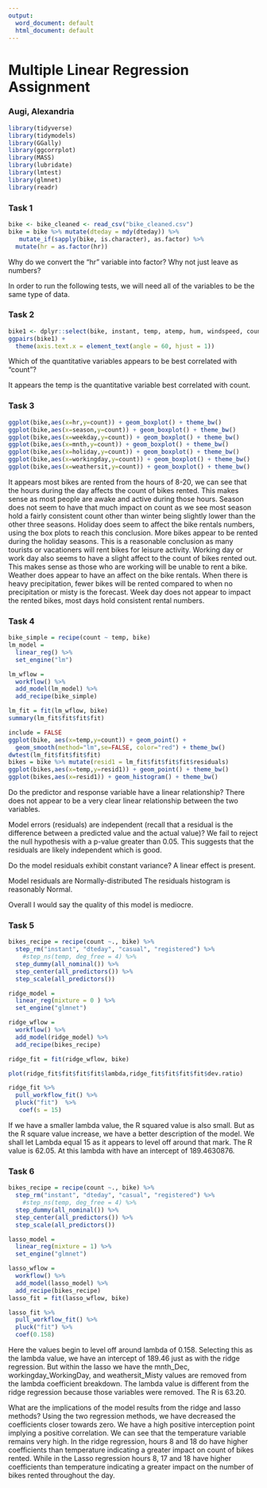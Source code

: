 ---
output:
  word_document: default
  html_document: default
---
# Multiple Linear Regression Assignment
### Augi, Alexandria

```{r}
library(tidyverse)
library(tidymodels)
library(GGally)
library(ggcorrplot)
library(MASS)
library(lubridate)
library(lmtest)
library(glmnet)
library(readr)
```
### Task 1
```{r Loading Data}
bike <- bike_cleaned <- read_csv("bike_cleaned.csv")
bike = bike %>% mutate(dteday = mdy(dteday)) %>%
   mutate_if(sapply(bike, is.character), as.factor) %>%
  mutate(hr = as.factor(hr))
```
Why do we convert the “hr” variable into factor? Why not just leave as numbers?

In order to run the following tests, we will need all of the variables to be the same type of data.

### Task 2
```{r High Corr}
bike1 <- dplyr::select(bike, instant, temp, atemp, hum, windspeed, count)
ggpairs(bike1) +
  theme(axis.text.x = element_text(angle = 60, hjust = 1))
```
Which of the quantitative variables appears to be best correlated with “count”?

It appears the temp is the quantitative variable best correlated with count.

### Task 3
```{r High Effect}
ggplot(bike,aes(x=hr,y=count)) + geom_boxplot() + theme_bw()
ggplot(bike,aes(x=season,y=count)) + geom_boxplot() + theme_bw()
ggplot(bike,aes(x=weekday,y=count)) + geom_boxplot() + theme_bw()
ggplot(bike,aes(x=mnth,y=count)) + geom_boxplot() + theme_bw()
ggplot(bike,aes(x=holiday,y=count)) + geom_boxplot() + theme_bw()
ggplot(bike,aes(x=workingday,y=count)) + geom_boxplot() + theme_bw()
ggplot(bike,aes(x=weathersit,y=count)) + geom_boxplot() + theme_bw()
```
It appears most bikes are rented from the hours of 8-20, we can see that the hours during the day affects the count of bikes rented. This makes sense as most people are awake and active during those hours. Season does not seem to have that much impact on count as we see most season hold a fairly consistent count other than winter being slightly lower than the other three seasons. Holiday does seem to affect the bike rentals numbers, using the box plots to reach this conclusion. More bikes appear to be rented during the holiday seasons. This is a reasonable conclusion as many tourists or vacationers will rent bikes for leisure activity. Working day or work day also seems to have a slight affect to the count of bikes rented out. This makes sense as those who are working will be unable to rent a bike. Weather does appear to have an affect on the bike rentals. When there is heavy precipitation, fewer bikes will be rented compared to when no precipitation or misty is the forecast. Week day does not appear to impact the rented bikes, most days hold consistent rental numbers.

### Task 4
```{r Linear Regression Model}
bike_simple = recipe(count ~ temp, bike)
lm_model = 
  linear_reg() %>% 
  set_engine("lm") 

lm_wflow =
  workflow() %>%
  add_model(lm_model) %>%
  add_recipe(bike_simple)

lm_fit = fit(lm_wflow, bike)
summary(lm_fit$fit$fit$fit)

```
```{r Quality Model}
include = FALSE
ggplot(bike, aes(x=temp,y=count)) + geom_point() + 
  geom_smooth(method="lm",se=FALSE, color="red") + theme_bw()
dwtest(lm_fit$fit$fit$fit)
bikes = bike %>% mutate(resid1 = lm_fit$fit$fit$fit$residuals) 
ggplot(bikes,aes(x=temp,y=resid1)) + geom_point() + theme_bw()
ggplot(bikes,aes(x=resid1)) + geom_histogram() + theme_bw()

```

Do the predictor and response variable have a linear relationship?
There does not appear to be a very clear linear relationship between the two variables.

Model errors (residuals) are independent (recall that a residual is the difference between a predicted value and the actual value)?
We fail to reject the null hypothesis with a p-value greater than 0.05. This suggests that the residuals are likely independent which is good.

Do the model residuals exhibit constant variance?
A linear effect is present.

Model residuals are Normally-distributed
The residuals histogram is reasonably Normal.

Overall I would say the quality of this model is mediocre.

### Task 5
```{r Ridge Regression}
bikes_recipe = recipe(count ~., bike) %>%
  step_rm("instant", "dteday", "casual", "registered") %>%
    #step_ns(temp, deg_free = 4) %>% 
  step_dummy(all_nominal()) %>% 
  step_center(all_predictors()) %>% 
  step_scale(all_predictors()) 

ridge_model =  
  linear_reg(mixture = 0 ) %>% 
  set_engine("glmnet")

ridge_wflow = 
  workflow() %>% 
  add_model(ridge_model) %>% 
  add_recipe(bikes_recipe)

ridge_fit = fit(ridge_wflow, bike)

plot(ridge_fit$fit$fit$fit$lambda,ridge_fit$fit$fit$fit$dev.ratio)

ridge_fit %>%
  pull_workflow_fit() %>%
  pluck("fit")  %>%
   coef(s = 15)

```
If we have a smaller lambda value, the R squared value is also small. But as the R square value increase, we have a better description of the model. We shall let Lambda equal 15 as it appears to level off around that mark. The R value is 62.05. At this lambda with have an intercept of 189.4630876. 

### Task 6
```{r Lasso Regression}
bikes_recipe = recipe(count ~., bike) %>%
  step_rm("instant", "dteday", "casual", "registered") %>%
    #step_ns(temp, deg_free = 4) %>% 
  step_dummy(all_nominal()) %>% 
  step_center(all_predictors()) %>% 
  step_scale(all_predictors())

lasso_model =  
  linear_reg(mixture = 1) %>% 
  set_engine("glmnet")

lasso_wflow = 
  workflow() %>% 
  add_model(lasso_model) %>% 
  add_recipe(bikes_recipe)
lasso_fit = fit(lasso_wflow, bike)

lasso_fit %>%
  pull_workflow_fit() %>%
  pluck("fit") %>%
  coef(0.158)

```
Here the values begin to level off around lambda of 0.158. Selecting this as the lambda value, we have an intercept of 189.46 just as with the ridge regression. But within the lasso we have the mnth_Dec, workingday_WorkingDay, and weathersit_Misty values are removed from the lambda coefficient breakdown. The lambda value is different from the ridge regression because those variables were removed. The R is 63.20.

What are the implications of the model results from the ridge and lasso methods?
Using the two regression methods, we have decreased the coefficients closer towards zero. We have a high positive interception point implying a positive correlation. We can see that the temperature variable remains very high. In the ridge regression, hours 8 and 18 do have higher coefficients than temperature indicating a greater impact on count of bikes rented. While in the Lasso regression hours 8, 17 and 18 have higher coefficients than temperature indicating a greater impact on the number of bikes rented throughout the day.
